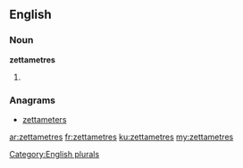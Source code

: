 ==English==

===Noun===
'''zettametres'''

# {{plural of|zettametre}}

===Anagrams===
* [[zettameters#English|zettameters]]

[[Category:English plurals]]

[[ar:zettametres]]
[[fr:zettametres]]
[[ku:zettametres]]
[[my:zettametres]]